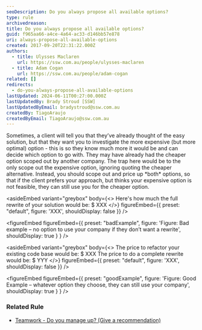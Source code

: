```yaml
---
seoDescription: Do you always propose all available options?
type: rule
archivedreason:
title: Do you always propose all available options?
guid: f965aa66-a4ce-4a64-ac33-d146bb57e878
uri: always-propose-all-available-options
created: 2017-09-20T22:31:22.000Z
authors:
  - title: Ulysses Maclaren
    url: https://ssw.com.au/people/ulysses-maclaren
  - title: Adam Cogan
    url: https://ssw.com.au/people/adam-cogan
related: []
redirects:
  - do-you-always-propose-all-available-options
lastUpdated: 2024-06-11T00:27:00.000Z
lastUpdatedBy: Brady Stroud [SSW]
lastUpdatedByEmail: bradystroud@ssw.com.au
createdBy: TiagoAraujo
createdByEmail: TiagoAraujo@ssw.com.au
---
```


Sometimes, a client will tell you that they’ve already thought of the easy solution, but that they want you to investigate the more expensive (but more optimal) option - this is so they know much more it would be and can decide which option to go with. They may have already had the cheaper option scoped out by another company.
The trap here would be to the only scope out the expensive option, ignoring quoting the cheaper alternative. Instead, you should scope out and price up \*both\* options, so that if the client prefers your approach, but thinks your expensive option is not feasible, they can still use you for the cheaper option.

<asideEmbed
  variant="greybox"
  body={<>
    Here's how much the full rewrite of your solution would be: $ XXX
  </>}
  figureEmbed={{
    preset: "default",
    figure: 'XXX',
    shouldDisplay: false
  }}
/>

<figureEmbed figureEmbed={{
  preset: "badExample",
  figure: 'Figure: Bad example – no option to use your company if they don’t want a rewrite',
  shouldDisplay: true
} } />


<asideEmbed
  variant="greybox"
  body={<>
    The price to refactor your existing code base would be: $ XXX
The price to do a complete rewrite would be: $ YYY
  </>}
  figureEmbed={{
    preset: "default",
    figure: 'XXX',
    shouldDisplay: false
  }}
/>

<figureEmbed figureEmbed={{
  preset: "goodExample",
  figure: 'Figure: Good Example – whatever option they choose, they can still use your company',
  shouldDisplay: true
} } />


### Related Rule

* [Teamwork - Do you manage up? (Give a recommendation)](/do-you-manage-up)
